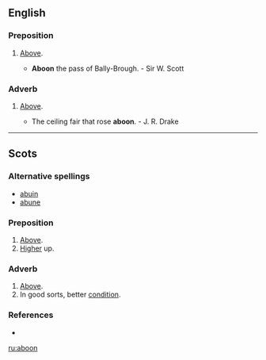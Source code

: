 ==English==

===Preposition===
{{en-prep}}

# {{context|Scottish English|Provincial English}} [[above|Above]].
#* '''Aboon''' the pass of Bally-Brough. - Sir W. Scott

===Adverb===
{{en-adv|-}}

# {{context|Scottish English|Provincial English}} [[above|Above]].
#* The ceiling fair that rose '''aboon'''. - J. R. Drake

----

==Scots==

===Alternative spellings===
*[[abuin]]
*[[abune]]

===Preposition===
{{sco-prep}}

# [[above|Above]].
# [[high|Higher]] up.

===Adverb===
{{sco-adv|-}}

# [[above|Above]].
# In good sorts, better [[condition]].

===References===
*{{R:DSL}}

[[ru:aboon]]